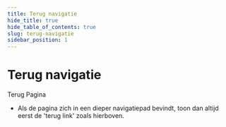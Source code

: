 ```yaml
---
title: Terug navigatie
hide_title: true
hide_table_of_contents: true
slug: terug-navigatie
sidebar_position: 1
---
```



# Terug navigatie

<ComponentExample>
  <div>
    <Link href="#" showIcon="before" icon="terug">
      Terug
    </Link>
    <Heading type="h1">Pagina</Heading>
  </div>
</ComponentExample>

- Als de pagina zich in een dieper navigatiepad bevindt, toon dan altijd eerst de 'terug link' zoals hierboven.
